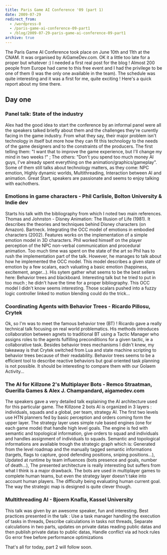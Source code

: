 ```yaml
---
title: Paris Game AI Conference '09 (part 1)
date: 2009-07-29
redirect_from:
  - /wordpress-0
  - /paris-game-ai-conference-09-part1
  - /blog/2009-07-29-paris-game-ai-conference-09-part1
archive: true
---
```


The Paris Game AI Conference took place on June 10th and 11th at the CNAM. It
was organised by AiGameDev.com. OK it a little too late for a proper but
whatever :) I needed a first real post for the blog ! Almost 200 people from
Europe had came to this free event and I had the privilege to be one of them (I
was the only one available in the team). The schedule was quite interesting and
it was a first for me, quite exciting ! Here's a quick report about my time
there.

## Day one

### Panel talk: State of the industry

Alex had the good idea to start the conference by an informal panel were all the
speakers talked briefly about them and the challenges they're curently facing in
the game industry. From what they say, their major problem isn't technology in
itself but more how they can fit this technology to the needs of the game
designers and to the constraints of the producers. The first telling them: "I
want that to improve the game experience, but I'll change my mind in two weeks
!" ; The others: "Don't you spend too much money AI guys, I've already spent
everything on the animation/graphics/gameplay". Some of them still talks about
technology matters, as they come: NPC emotion, Highly dynamic worlds,
Multithreading, Interaction between AI and animation. Great Start, speakers are
passionate and seems to enjoy talking with eachothers.

### Emotions in game characters - Phil Carlisle, Bolton University & Indie dev

Starts his talk with the bibliography from which I noted two main references.
Thomas and Johnston - Disney Animation: The Illusion of Life (1981). It
describes the theories and techniques behind Disney characters (on Amazon).
Bartneck. Integrating the OCC model of emotions in embodied characters (2002).
Features works on the implementation of a simple emotion model in 3D characters.
Phil worked himself on the player perception of the NPC non-verbal communication
and procedural animation. Too much time was spent on the state of the art so
Phil has to rush the implementation part of the talk. However, he manages to
talk about how he implemented the OCC model. This model describes a given state
of emotion by a few scalars, each valuating a basic emotion (happiness,
excitement, anger...). His sytem gather what seems to be the best sellers here:
Behavior trees and blackboard. Interesting talk but he tried to put in too much
; he didn't have the time for a proper bibliography. This OCC model I didn't
know seems interesting. Those scalars pushed into a fuzzy logic controller
linked to motion blending could do the trick...

### Coordinating Agents with Behavior Trees - Ricardo Pillosu, Crytek

Ok, so I'm was to meet the famous behavior tree (BT) ! Ricardo gave a really
technical talk focusing on real world problematics. His methods introduces
collaboration between agnets to traditional BT using a Tactic Manager who
assigns roles to the agents fulfilling preconditions for a given tactic, ie a
collaborative task. Besides behavior trees mechanisms I didn't knew, my takeaway
is that Crytek switched from Lua and state machine scripting to behavior trees
because of their readability. Behavior trees seems to be a efficient tool to
describe reactive behaviors but goal oriented task planning is not possible. It
should be interesting to compare them with our Golaem Activity...

### The AI for Killzone 2's Multiplayer Bots - Remco Straatman, Guerilla Games & Alex J. Champandard, aigamedev.com

The speakers gave a very detailed talk explaining the AI architecture used for
this particular game. The Killzone 2 bots AI is organized in 3 layers :
individuals, squads and a global, per team, strategy AI. The first two levels
use HTN planners fed by basic perception and orders coming form the upper layer.
The strategy layer uses simple rule based engines (one for each game mode) that
handle high level goals. The engine is fed with semantic and topological
information, give orders to squad and individuals and handles assignment of
individuals to squads. Semantic and topological informations are available
trough the strategic graph which is: Generated from the level roadmap and the
manually tagged semantic informations (targets, flags to capture, good defending
positions, sniping positions...), Updated at runtime by team influences (bots
presence and goals, number of death...), The presented architecture is really
interesting but suffers from what I think is a major drawback. The bots are used
in multiplayer games to complete human teams, but even the strategy layer
doesn't take into account human players. The difficulty being evaluating human
current goal. The way the strategic map is designed is quite clever though.

### Multithreading AI - Bjoern Knafla, Kassel University

This talk was given by an awesome speaker, fun and interesting. Best practices
presented in the talk : Use a task manager handling the execution of tasks in
threads, Describe calculations in tasks not threads, Separate calculations in
two parts, updates on private datas reading public datas and then publish
private datas to public datas, Handle conflict via ad hock rules Go error free
before performance optimizations

That's all for today, part 2 will follow soon.
